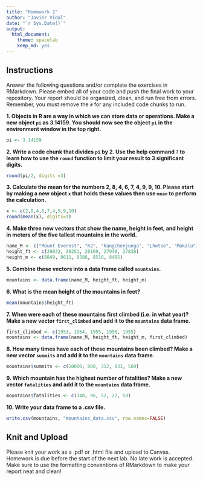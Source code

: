 ```yaml
---
title: "Homework 2"
author: "Javier Vidal"
date: "`r Sys.Date()`"
output:
  html_document: 
    theme: spacelab
    keep_md: yes
---
```


## Instructions
Answer the following questions and/or complete the exercises in RMarkdown. Please embed all of your code and push the final work to your repository. Your report should be organized, clean, and run free from errors. Remember, you must remove the `#` for any included code chunks to run.  

**1. Objects in R are a way in which we can store data or operations. Make a new object `pi` as 3.14159. You should now see the object `pi` in the environment window in the top right.** 
```r
pi <- 3.14159
```

**2. Write a code chunk that divides `pi` by 2. Use the help command `?` to learn how to use the `round` function to limit your result to 3 significant digits.**  
```r
round(pi/2, digits =3)
```

**3. Calculate the mean for the numbers 2, 8, 4, 6, 7, 4, 9, 9, 10. Please start by making a new object `x` that holds these values then use `mean` to perform the calculation.**  
```r
x <- c(2,8,4,6,7,4,9,9,10)
round(mean(x), digits=3)     
```

**4. Make three new vectors that show the name, height in feet, and height in meters of the five tallest mountains in the world.**
```r
name_M <- c("Mount Everest", "K2", "Kangchenjunga", "Lhotse", "Makalu")
height_ft <- c(29032, 28251, 28169, 27940, 27838)
height_m <- c(8849, 8611, 8586, 8516, 8485)
```

**5. Combine these vectors into a data frame called `mountains`.**
```r
mountains <- data.frame(name_M, height_ft, height_m)
```

**6. What is the mean height of the mountains in feet?**
```r
mean(mountains$height_ft)
```

**7. When were each of these mountains first climbed (i.e. in what year)? Make a new vector `first_climbed` and add it to the `mountains` data frame.**
```r
first_climbed <- c(1953, 1954, 1955, 1956, 1955)
mountains <- data.frame(name_M, height_ft, height_m, first_climbed)
```

**8. How many times have each of these mountains been climbed? Make a new vector `summits` and add it to the `mountains` data frame.**
```r
mountains$summits <- c(10000, 800, 312, 933, 560)
```

**9. Which mountain has the highest number of fatalities? Make a new vector `fatalities` and add it to the `mountains` data frame.**
```r
mountains$fatalities <- c(340, 96, 52, 22, 50)
```

**10. Write your data frame to a .csv file.**
```r
write.csv(mountains, "mountains_data.csv", row.names=FALSE)
```

## Knit and Upload
Please knit your work as a .pdf or .html file and upload to Canvas. Homework is due before the start of the next lab. No late work is accepted. Make sure to use the formatting conventions of RMarkdown to make your report neat and clean!  